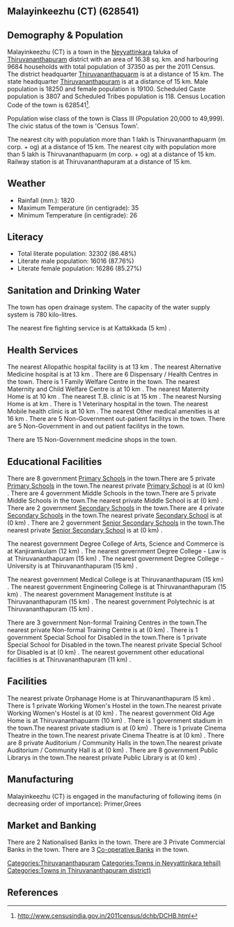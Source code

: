 {{Infobox settlement
| name=Malayinkeezhu (CT)
| native_name=
| native_name_lang=
| other_name=
| nickname=
| settlement_type=Town
| image_skyline=
| image_alt=
| image_caption=
| pushpin_map=India Kerala
| pushpin_label_position=right
| pushpin_map_alt=
| pushpin_map_caption=Location in Kerala, India
| latd=
| latm=
| lats=
| latNS=
| longd=
| longm=
| longs=
| longEW=
| coordinates_display=inline,title
| subdivision_type=Country
| subdivision_name={{flag|India}}
| subdivision_type1=[[States and territories of India|State]]
| subdivision_name1=Kerala 
| subdivision_type2=[[List of districts of India|District]]
| subdivision_name2=Thiruvananthapuram
| subdivision_type3=Tahsil
| subdivision_name3=Neyyattinkara
| website=
| established_title=<!-- Established -->
| established_date=
| founder=
| named_for=
| government_type=
| governing_body=
| unit_pref=Metric
| area_footnotes=
| area_rank=
| area_total_km2=16.38
| elevation_footnotes=
| elevation_m=
| population_total=37350
| population_as_of=2011
| population_rank=
| population_density_km2=2280
| population_demonym=
| population_footnotes=
| demographics_type1=Languages=
| demographics1_title1=Official=
| demographics1_info1=[[Malayalam language|Malayalam]]
| timezone1=[[Indian Standard Time|IST]]
| utc_offset1==+5:30
| postal_code_type=[[Postal Index Number|PIN]]
| postal_code=
| area_code_type=Telephone code
| area_code=
| registration_plate=
| blank1_name_sec1=Nearest city
| blank1_info_sec1=[[Thiruvananthapuarm (m corp. + og) ]]
| blank2_name_sec1=[[Human sex ratio|Sex ratio]]
| blank2_info_sec1=1046
| blank3_name_sec1=Literacy
| blank3_info_sec1=86.48%
| blank1_name_sec2=[[2011 Census of India|2011 census]] code
| blank1_info_sec2=628541
| footnotes=
}}

== Malayinkeezhu (CT) (628541) ==

== Demography & Population ==

Malayinkeezhu (CT) is a town in the [[Neyyattinkara]] taluka of [[Thiruvananthapuram]] district with an area of 16.38 sq. km. and harbouring 9684 households with total population of 37350 as per the 2011 Census. The district headquarter [[Thiruvananthapuarm]] is at a distance of 15 km. The state headquarter [[Thiruvananthapuram]] is at a distance of 15 km. Male population is 18250 and female population is 19100. Scheduled Caste population is 3807 and Scheduled Tribes population is 118. Census Location Code of the town is 628541<ref>http://www.censusindia.gov.in/2011census/dchb/DCHB.html</ref>.

Population wise class of the town is Class III (Population 20,000 to 49,999).
The civic status of the town is 'Census Town'.

The nearest city with population more than 1 lakh is Thiruvananthapuarm (m corp. + og)  at a distance of 15 km. The nearest city with population more than 5 lakh is Thiruvananthapuarm (m corp. + og) at a distance of 15 km. Railway station is at Thiruvananthapuram at a distance of 15 km.


== Weather ==  
* Rainfall (mm.): 1820 
* Maximum Temperature (in centigrade): 35
* Minimum Temperature (in centigrade): 26


== Literacy ==  
* Total literate population: 32302 (86.48%)
* Literate male population: 16016 (87.76%)
* Literate female population: 16286 (85.27%)


== Sanitation and Drinking Water ==  
The town has open drainage system.
The capacity of the water supply system is 780 kilo-litres.

The nearest fire fighting service is at Kattakkada (5 km) .


== Health Services ==
The nearest Allopathic hospital facility is at 13 km .
The nearest Alternative Medicine hospital is at 13 km .
There are 6 Dispensary / Health Centres in the town.
There is 1 Family Welfare Centre in the town.
The nearest Maternity and Child Welfare Centre is at 10 km .
The nearest Maternity Home is at 10 km .
The nearest T.B. clinic is at 15 km .
The nearest Nursing Home is at  km .
There is 1 Veterinary hospital in the town.
The nearest Mobile health clinic is at 10 km .
The nearest Other medical amenities is at 16 km .
There are 5 Non-Government out-patient facilitys in the town.
There are 5 Non-Government in and out patient facilitys in the town.

There are 15 Non-Government medicine shops in the town.


== Educational Facilities ==
There are 8 government [[Primary School]]s in the town.There are 5 private [[Primary School]]s in the town.The nearest private [[Primary School]] is at  (0 km) .
There are 4 government Middle Schools in the town.There are 5 private Middle Schools in the town.The nearest private Middle School is at  (0 km) .
There are 2 government [[Secondary School]]s in the town.There are 4 private [[Secondary School]]s in the town.The nearest private [[Secondary School]] is at  (0 km) .
There are 2 government [[Senior Secondary School]]s in the town.The nearest private [[Senior Secondary School]] is at  (0 km) .
 
 
 
 
 
The nearest government Degree College of Arts, Science and Commerce is at Kanjiramkulam (12 km) .
The nearest government Degree College - Law is at Thiruvananthapuram (15 km) .
The nearest government Degree College - University is at Thiruvananthapuram (15 km) .
 
The nearest government Medical College is at Thiruvananthapuram (15 km) .
The nearest government Engineering College is at Thiruvananthapuram (15 km) .
The nearest government Management Institute is at Thiruvananthapuram (15 km) .
The nearest government Polytechnic is at Thiruvananthapuram (15 km) .
 
There are 3 government Non-formal Training Centres in the town.The nearest private Non-formal Training Centre is at  (0 km) .
There is 1 government Special School for Disabled in the town.There is 1 private Special School for Disabled in the town.The nearest private Special School for Disabled is at  (0 km) .
The nearest government other educational facilities is at Thiruvananthapuram (11 km) .


== Facilities ==
The nearest private Orphanage Home is at Thiruvananthapuram (5 km) .
There is 1 private Working Women's Hostel in the town.The nearest private Working Women's Hostel is at  (0 km) .
The nearest government Old Age Home is at Thiruvananthapuarm (10 km) .
There is 1 government stadium in the town.The nearest private stadium is at  (0 km) .
There is 1 private Cinema Theatre in the town.The nearest private Cinema Theatre is at  (0 km) .
There are 8 private Auditorium / Community Halls in the town.The nearest private Auditorium / Community Hall is at  (0 km) .
There are 8 government Public Librarys in the town.The nearest private Public Library is at  (0 km) .


== Manufacturing ==
Malayinkeezhu (CT) is engaged in the manufacturing of following items (in decreasing order of importance): Primer,Grees


== Market and Banking ==
There are 2 Nationalised Banks in the town.
There are 3 Private Commercial Banks in the town.
There are 3 [[Co-operative Bank]]s in the town.




[[Categories:Thiruvananthapuram]]
[[Categories:Towns in Neyyattinkara tehsil)]]
[[Categories:Towns in Thiruvananthapuram district)]]


== References ==
{{Reflist}}


